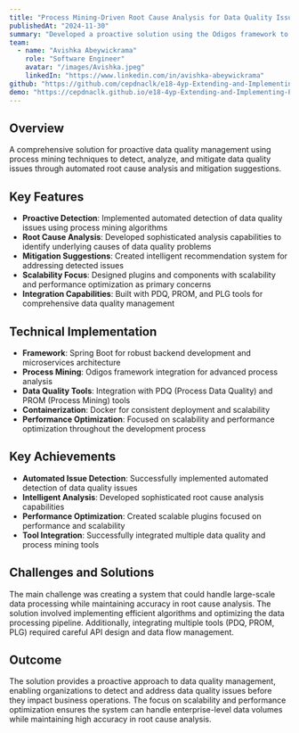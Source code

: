 ```yaml
---
title: "Process Mining-Driven Root Cause Analysis for Data Quality Issues"
publishedAt: "2024-11-30"
summary: "Developed a proactive solution using the Odigos framework to detect and mitigate data quality issues through root cause analysis with focus on scalability and performance optimization."
team:
  - name: "Avishka Abeywickrama"
    role: "Software Engineer"
    avatar: "/images/Avishka.jpeg"
    linkedIn: "https://www.linkedin.com/in/avishka-abeywickrama"
github: "https://github.com/cepdnaclk/e18-4yp-Extending-and-Implementing-Process-Mining-Techniques-Prevention-and-Mitigation"
demo: "https://cepdnaclk.github.io/e18-4yp-Extending-and-Implementing-Process-Mining-Techniques-Prevention-and-Mitigation/"
---
```


## Overview

A comprehensive solution for proactive data quality management using process mining techniques to detect, analyze, and mitigate data quality issues through automated root cause analysis and mitigation suggestions.

## Key Features

- **Proactive Detection**: Implemented automated detection of data quality issues using process mining algorithms
- **Root Cause Analysis**: Developed sophisticated analysis capabilities to identify underlying causes of data quality problems
- **Mitigation Suggestions**: Created intelligent recommendation system for addressing detected issues
- **Scalability Focus**: Designed plugins and components with scalability and performance optimization as primary concerns
- **Integration Capabilities**: Built with PDQ, PROM, and PLG tools for comprehensive data quality management

## Technical Implementation

- **Framework**: Spring Boot for robust backend development and microservices architecture
- **Process Mining**: Odigos framework integration for advanced process analysis
- **Data Quality Tools**: Integration with PDQ (Process Data Quality) and PROM (Process Mining) tools
- **Containerization**: Docker for consistent deployment and scalability
- **Performance Optimization**: Focused on scalability and performance optimization throughout the development process

## Key Achievements

- **Automated Issue Detection**: Successfully implemented automated detection of data quality issues
- **Intelligent Analysis**: Developed sophisticated root cause analysis capabilities
- **Performance Optimization**: Created scalable plugins focused on performance and scalability
- **Tool Integration**: Successfully integrated multiple data quality and process mining tools

## Challenges and Solutions

The main challenge was creating a system that could handle large-scale data processing while maintaining accuracy in root cause analysis. The solution involved implementing efficient algorithms and optimizing the data processing pipeline. Additionally, integrating multiple tools (PDQ, PROM, PLG) required careful API design and data flow management.

## Outcome

The solution provides a proactive approach to data quality management, enabling organizations to detect and address data quality issues before they impact business operations. The focus on scalability and performance optimization ensures the system can handle enterprise-level data volumes while maintaining high accuracy in root cause analysis.
